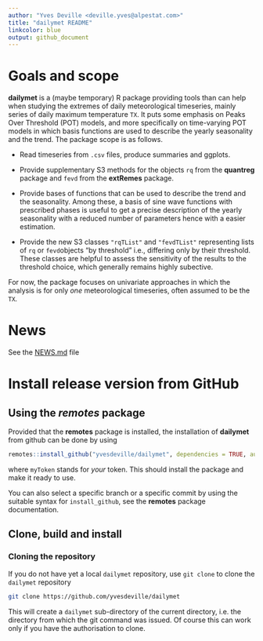 ```yaml
---
author: "Yves Deville <deville.yves@alpestat.com>"
title: "dailymet README"
linkcolor: blue
output: github_document
---
```



# Goals and scope

**dailymet** is a (maybe temporary) R package providing tools than can
help when studying the extremes of daily meteorological timeseries,
mainly series of daily maximum temperature `TX`. It puts some
emphasis on Peaks Over Threshold (POT) models, and more specifically
on time-varying POT models in which basis functions are used to
describe the yearly seasonality and the trend. The package scope 
is as follows.

- Read timeseries from `.csv` files, produce summaries and ggplots.

- Provide supplementary S3 methods for the objects `rq` from the
  **quantreg** package and `fevd` from the **extRemes** package.
  
- Provide bases of functions that can be used to describe the trend
  and the seasonality. Among these, a basis of sine wave functions
  with prescribed phases is useful to get a precise description of the
  yearly seasonality with a reduced number of parameters hence with a
  easier estimation.
  
- Provide the new S3 classes `"rqTList"` and `"fevdTList"`
  representing lists of `rq` or `fevd`objects "by threshold" i.e.,
  differing only by their threshold. These classes are helpful to
  assess the sensitivity of the results to the threshold choice, which
  generally remains highly subective.

For now, the package focuses on univariate approaches in which the
analysis is for only *one* meteorological timeseries, often assumed to
be the `TX`.

# News

  See the [NEWS.md](https://github.com/yvesdeville/dailymet/NEWS.md) file
   
# Install release version from GitHub

## Using the *remotes* package

Provided that the **remotes** package is installed, the installation
of **dailymet** from github can be done by using

```r
remotes::install_github("yvesdeville/dailymet", dependencies = TRUE, auth_token = myToken)
```

where `myToken` stands for *your* token. This should install the
package and make it ready to use.

You can also select a specific branch or a specific commit by using
the suitable syntax for `install_github`, see the **remotes** package
documentation.

## Clone, build and install

### Cloning the repository

If you do not have yet a local `dailymet` repository, use `git clone` to
clone the `dailymet` repository

``` bash
git clone https://github.com/yvesdeville/dailymet
```

This will create a `dailymet` sub-directory of the current directory,
i.e. the directory from which the git command was issued. Of course
this can work only if you have the authorisation to clone.

